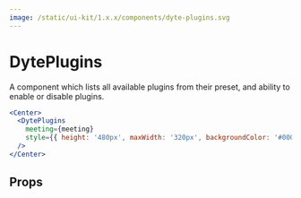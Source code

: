 ```yaml
---
image: /static/ui-kit/1.x.x/components/dyte-plugins.svg
---
```


# DytePlugins

A component which lists all available plugins from their preset, and ability to
enable or disable plugins.

```jsx
<Center>
  <DytePlugins
    meeting={meeting}
    style={{ height: '480px', maxWidth: '320px', backgroundColor: '#000' }}
  />
</Center>
```

## Props

<PropsTable of="dyte-plugins" />
